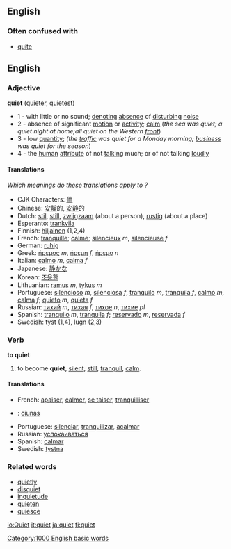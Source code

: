 ==English==

{{rank|beside|worth|please|697|quiet|exclaimed|regard|married}}

===Often confused with===
*[[quite]]

==English==

{{rank|beside|worth|please|697|quiet|exclaimed|regard|married}}

=== Adjective ===
'''quiet''' ([[quieter]], [[quietest]])

*1 - with little or no sound; [[denote|denoting]] [[absence]] of [[disturb]]ing [[noise]]
*2 - absence of significant [[motion]] or [[activity]]; [[calm]] (''the sea was quiet; a quiet night at home;all quiet on the Western [[front]]'')
*3 - low [[quantity]]; ''(the [[traffic]] was quiet for a Monday morning; [[business]] was quiet for the season'')
*4 - the [[human]] [[attribute]] of not [[talk]]ing much; or of not talking [[loud]]ly

==== Translations ====
''Which meanings do these translations apply to ?''
*CJK Characters: [[侐]]
*Chinese: [[安靜]]的, [[安静]]的
*Dutch: [[stil]], [[still]], [[zwijgzaam]] (about a person), [[rustig]] (about a place)
*Esperanto: [[trankvila]]
*Finnish: [[hiljainen]] (1,2,4)
*French: [[tranquille]]; [[calme]]; [[silencieux]] ''m'', [[silencieuse]] ''f''
*German: [[ruhig]]
*Greek: [[ήρεμος]] ''m'', [[ήρεμη]] ''f'', [[ήρεμο]] ''n''
*Italian: [[calmo]] ''m'', [[calma]] ''f''
*Japanese: [[静か]]な
*Korean: [[조용한]]
*Lithuanian: [[ramus]] ''m'', [[tykus]] ''m''
*Portuguese: [[silencioso]] ''m'', [[silenciosa]] ''f'', [[tranquilo]] ''m'', [[tranquila]] ''f'', [[calmo]] ''m'', [[calma]] ''f''; [[quieto]] ''m'', [[quieta]] ''f''
*Russian: [[тихий]] ''m'', [[тихая]] ''f'', [[тихое]] ''n'', [[тихие]] ''pl''
*Spanish: [[tranquilo]] ''m'', [[tranquila]] ''f''; [[reservado]] ''m'', [[reservada]] ''f''
*Swedish: [[tyst]] (1,4), [[lugn]] (2,3)

=== Verb ===
'''to quiet'''

# to become '''quiet''', [[silent]], [[still]], [[tranquil]], [[calm]].

==== Translations ====
*French: [[apaiser]], [[calmer]], [[se taiser]], [[tranquilliser]]
*{{ga}}: [[ciunas]]
*Portuguese: [[silenciar]], [[tranquilizar]], [[acalmar]]
*Russian: [[успокаиваться]]
*Spanish: [[calmar]]
*Swedish: [[tystna]]

=== Related words ===
*[[quietly]]
*[[disquiet]]
*[[inquietude]]
*[[quieten]]
*[[quiesce]]
[[Category:1000 English basic words]]

[[io:Quiet]]
[[it:quiet]]
[[ja:quiet]]
[[fi:quiet]]